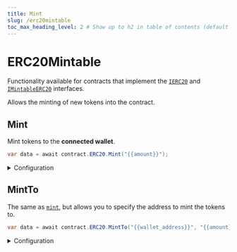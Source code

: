 ```yaml
---
title: Mint
slug: /erc20mintable
toc_max_heading_level: 2 # Show up to h2 in table of contents (default is up to h3)
---
```


# ERC20Mintable

Functionality available for contracts that implement the
[`IERC20`](/contracts/IERC20) and
[`IMintableERC20`](/contracts/IMintableERC20) interfaces.

Allows the minting of new tokens into the contract.

## Mint

Mint tokens to the **connected wallet**.

```csharp
var data = await contract.ERC20.Mint("{{amount}}");
```

<details>
  <summary>Configuration</summary>
  <div>

#### amount

The amount of tokens to mint.

Must be a `string`.

</div>
</details>

## MintTo

The same as [`mint`](#mint), but allows you to specify the address to mint the tokens to.

```csharp
var data = await contract.ERC20.MintTo("{{wallet_address}}", "{{amount}}");
```

<details>
  <summary>Configuration</summary>
  <div>

#### to

The wallet address to mint the tokens to.

Must be a `string`.

#### amount

The number of tokens to mint.

Must be a `string`.

</div>
</details>
